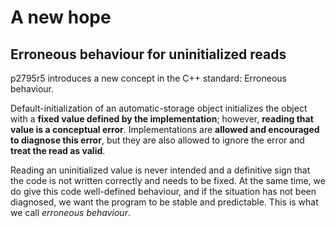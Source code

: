 # A new hope

## Erroneous behaviour for uninitialized reads

p2795r5 introduces a new concept in the C++ standard: Erroneous behaviour.

Default-initialization of an automatic-storage object initializes the object
with a **fixed value defined by the implementation**; however, **reading that
value is a conceptual error**. Implementations are **allowed and encouraged to
diagnose this error**, but they are also allowed to ignore the error and
**treat the read as valid**.

Reading an uninitialized value is never intended and a definitive sign that the
code is not written correctly and needs to be fixed. At the same time, we do
give this code well-defined behaviour, and if the situation has not been
diagnosed, we want the program to be stable and predictable. This is what we
call *erroneous behaviour*.

